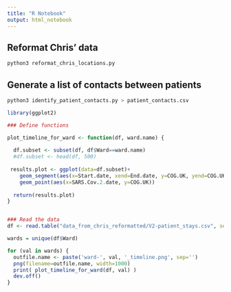 ```yaml
---
title: "R Notebook"
output: html_notebook
---
```


## Reformat Chris' data 

```bash

python3 reformat_chris_locations.py

```

## Generate a list of contacts between patients

```bash
python3 identify_patient_contacts.py > patient_contacts.csv
```




```r
library(ggplot2)

### Define functions

plot_timeline_for_ward <- function(df, ward.name) {
  
  df.subset <- subset(df, df$Ward==ward.name)
  #df.subset <- head(df, 500)
  
 results.plot <- ggplot(data=df.subset)+
    geom_segment(aes(x=Start.date, xend=End.date, y=COG.UK, yend=COG.UK))+
    geom_point(aes(x=SARS.Cov.2.date, y=COG.UK))
  
  return(results.plot)
}


### Read the data
df <- read.table("data_from_chris_reformatted/V2-patient_stays.csv", sep=',', header=T)

wards = unique(df$Ward)

for (val in wards) {
  outfile.name <- paste('ward-', val, '_timeline.png', sep='')
  png(filename=outfile.name, width=1000)
  print( plot_timeline_for_ward(df, val) )
  dev.off()
}

```
